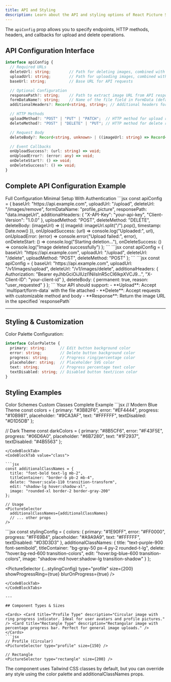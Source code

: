 ```yaml
---
title: API and Styling
description: Learn about the API and styling options of React Picture Selector.
---
```


The `apiConfig` prop allows you to specify endpoints, HTTP methods, headers, and callbacks for upload and delete operations.

## API Configuration Interface

```typescript
interface apiConfig {
  // Required URLs
  deleteUrl: string;        // Path for deleting images, combined with baseUrl
  uploadUrl: string;        // Path for uploading images, combined with baseUrl
  baseUrl: string;          // Base URL for API requests

  // Optional Configuration
  responsePath?: string;    // Path to extract image URL from API response (default: "data.data")
  formDataName?: string;    // Name of the file field in FormData (default: "file")
  additionalHeaders?: Record<string, string>; // Additional headers for API requests

  // HTTP Methods
  uploadMethod?: "POST" | "PUT" | "PATCH";  // HTTP method for upload requests
  deleteMethod?: "POST" | "DELETE" | "PUT"; // HTTP method for delete requests

  // Request Body
  deleteBody?: Record<string, unknown> | ((imageUrl: string) => Record<string, unknown>);

  // Event Callbacks
  onUploadSuccess?: (url: string) => void;
  onUploadError?: (error: any) => void;
  onDeleteStart?: () => void;
  onDeleteSuccess?: () => void;
}
```

## Complete API Configuration Example

<CodeBlockTabs defaultValue="full">
<CodeBlockTabsList>
    <CodeBlockTabsTrigger value="full">Full Configuration</CodeBlockTabsTrigger>
    <CodeBlockTabsTrigger value="minimal">Minimal Setup</CodeBlockTabsTrigger>
    <CodeBlockTabsTrigger value="auth">With Authentication</CodeBlockTabsTrigger>
</CodeBlockTabsList>
<CodeBlockTab value="full">
```jsx
const apiConfig = {
  baseUrl: "https://api.example.com",
  uploadUrl: "/upload",
  deleteUrl: "/images/remove",
  formDataName: "profile_picture",
  responsePath: "data.imageUrl",
  additionalHeaders: {
    "X-API-Key": "your-api-key",
    "Client-Version": "1.0.0"
  },
  uploadMethod: "POST",
  deleteMethod: "DELETE",
  deleteBody: (imageUrl) => ({
    imageId: imageUrl.split("/").pop(),
    timestamp: Date.now()
  }),
  onUploadSuccess: (url) => console.log("Uploaded:", url),
  onUploadError: (error) => console.error("Upload failed:", error),
  onDeleteStart: () => console.log("Starting deletion..."),
  onDeleteSuccess: () => console.log("Image deleted successfully")
};
```
</CodeBlockTab>
<CodeBlockTab value="minimal">
```jsx
const apiConfig = {
  baseUrl: "https://api.example.com",
  uploadUrl: "/upload",
  deleteUrl: "/delete",
  uploadMethod: "POST",
  deleteMethod: "POST"
};
```
</CodeBlockTab>
<CodeBlockTab value="auth">
```jsx
const apiConfig = {
  baseUrl: "https://api.example.com",
  uploadUrl: "/v1/images/upload",
  deleteUrl: "/v1/images/delete",
  additionalHeaders: {
    Authorization: "Bearer eyJhbGciOiJIUzI1NiIsInR5cCI6IkpXVCJ9...",
    "X-Client-ID": "your-client-id"
  },
  deleteBody: {
    permanent: true,
    reason: "user_requested"
  }
};
```
</CodeBlockTab>
</CodeBlockTabs>
<Callout type="info" title="API Requirements">
Your API should support:
- **Upload**: Accept `multipart/form-data` with the file attached
- **Delete**: Accept requests with customizable method and body
- **Response**: Return the image URL in the specified `responsePath`
</Callout>

---

## Styling & Customization
Color Palette Configuration:
```typescript
interface ColorPalette {
  primary: string;      // Edit button background color
  error: string;        // Delete button background color
  progress: string;     // Progress ring/percentage color
  placeholder: string;  // Placeholder SVG color
  text: string;         // Progress percentage text color
  textDisabled: string; // Disabled button text/icon color
}
```

## Styling Examples
  <CodeBlockTabs defaultValue="color">
  <CodeBlockTabsList>
      <CodeBlockTabsTrigger value="color">Color Schemes</CodeBlockTabsTrigger>
      <CodeBlockTabsTrigger  value="class">Custom Classes</CodeBlockTabsTrigger>
      <CodeBlockTabsTrigger  value="complete">Complete Example</CodeBlockTabsTrigger>
  </CodeBlockTabsList>
  <CodeBlockTab  value="color">
  ```jsx
  // Modern Blue Theme
  const colors = {
    primary: "#3B82F6",
    error: "#EF4444",
    progress: "#10B981",
    placeholder: "#9CA3AF",
    text: "#FFFFFF",
    textDisabled: "#D1D5DB"
  };

  // Dark Theme
  const darkColors = {
    primary: "#8B5CF6",
    error: "#F43F5E",
    progress: "#06D6A0",
    placeholder: "#6B7280",
    text: "#1F2937",
    textDisabled: "#4B5563"
  };
  ```
  </CodeBlockTab>
  <CodeBlockTab value="class">

  ```jsx
  const additionalClassNames = {
    title: "font-bold text-lg mb-2",
    titleContainer: "border-b pb-2 mb-4",
    delete: "hover:scale-110 transition-transform",
    edit: "shadow-lg hover:shadow-xl",
    image: "rounded-xl border-2 border-gray-200"
  };

  // Usage
  <PictureSelector
    additionalClassNames={additionalClassNames}
    // ... other props
  />
  ```
  </CodeBlockTab>
  <CodeBlockTab value="complete">
  ```jsx
  const stylingConfig = {
    colors: {
      primary: "#1E90FF",
      error: "#FF0000",
      progress: "#FF69B4",
      placeholder: "#A9A9A9",
      text: "#FFFFFF",
      textDisabled: "#D3D3D3"
    },
    additionalClassNames: {
      title: "text-purple-900 font-semibold",
      titleContainer: "bg-gray-50 px-4 py-2 rounded-t-lg",
      delete: "hover:bg-red-600 transition-colors",
      edit: "hover:bg-blue-600 transition-colors",
      image: "shadow-md hover:shadow-lg transition-shadow"
    }
  };

  <PictureSelector
    {...stylingConfig}
    type="profile"
    size={200}
    showProgressRing={true}
    blurOnProgress={true}
  />
  ```
  </CodeBlockTab>
  </CodeBlockTabs>

---

## Component Types & Sizes

<Cards> <Card title="Profile Type" description="Circular image with ring progress indicator. Ideal for user avatars and profile pictures." /> <Card title="Rectangle Type" description="Rectangular image with percentage progress bar. Perfect for general image uploads." /> </Cards>
```jsx
// Profile (Circular)
<PictureSelector type="profile" size={150} />

// Rectangle
<PictureSelector type="rectangle" size={200} />
```
<Callout type="success" title="Tailwind CSS Compatible"> The component uses Tailwind CSS classes by default, but you can override any style using the color palette and additionalClassNames props. </Callout>
